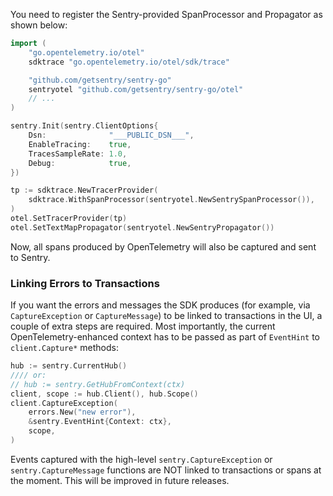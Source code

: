 You need to register the Sentry-provided SpanProcessor and Propagator as shown below:


```go
import (
	"go.opentelemetry.io/otel"
	sdktrace "go.opentelemetry.io/otel/sdk/trace"

	"github.com/getsentry/sentry-go"
	sentryotel "github.com/getsentry/sentry-go/otel"
	// ...
)

sentry.Init(sentry.ClientOptions{
	Dsn:              "___PUBLIC_DSN___",
	EnableTracing:    true,
	TracesSampleRate: 1.0,
	Debug:            true,
})

tp := sdktrace.NewTracerProvider(
	sdktrace.WithSpanProcessor(sentryotel.NewSentrySpanProcessor()),
)
otel.SetTracerProvider(tp)
otel.SetTextMapPropagator(sentryotel.NewSentryPropagator())
```

Now, all spans produced by OpenTelemetry will also be captured and sent to Sentry.

### Linking Errors to Transactions

If you want the errors and messages the SDK produces (for example, via `CaptureException` or
`CaptureMessage`) to be linked to transactions in the UI, a couple of extra steps are required. Most importantly, the current OpenTelemetry-enhanced context has to be passed as part
of `EventHint` to `client.Capture*` methods:

```go
hub := sentry.CurrentHub()
//// or:
// hub := sentry.GetHubFromContext(ctx)
client, scope := hub.Client(), hub.Scope()
client.CaptureException(
	errors.New("new error"),
	&sentry.EventHint{Context: ctx},
	scope,
)
```

Events captured with the high-level `sentry.CaptureException` or `sentry.CaptureMessage` functions are
NOT linked to transactions or spans at the moment. This will be improved in future releases.
